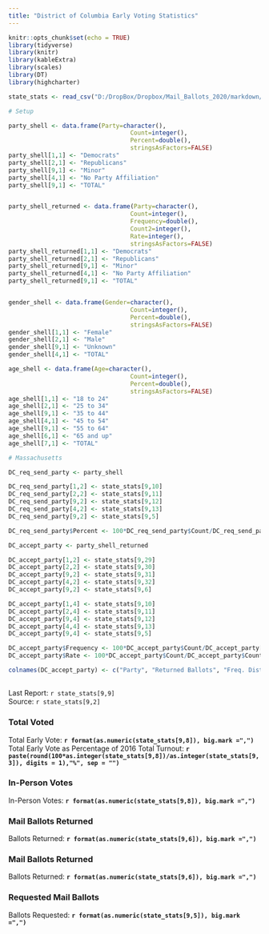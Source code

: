 ```yaml
---
title: "District of Columbia Early Voting Statistics"
---
```

```r
knitr::opts_chunk$set(echo = TRUE)
library(tidyverse)
library(knitr)
library(kableExtra)
library(scales)
library(DT)
library(highcharter)

state_stats <- read_csv("D:/DropBox/Dropbox/Mail_Ballots_2020/markdown/2020G_Early_Vote.csv")

# Setup

party_shell <- data.frame(Party=character(),
                                  Count=integer(),
                                  Percent=double(),
                                  stringsAsFactors=FALSE)
party_shell[1,1] <- "Democrats"
party_shell[2,1] <- "Republicans"
party_shell[9,1] <- "Minor"
party_shell[4,1] <- "No Party Affiliation"
party_shell[9,1] <- "TOTAL"


party_shell_returned <- data.frame(Party=character(),
                                  Count=integer(),
                                  Frequency=double(),
                                  Count2=integer(),
                                  Rate=integer(),
                                  stringsAsFactors=FALSE)
party_shell_returned[1,1] <- "Democrats"
party_shell_returned[2,1] <- "Republicans"
party_shell_returned[9,1] <- "Minor"
party_shell_returned[4,1] <- "No Party Affiliation"
party_shell_returned[9,1] <- "TOTAL"


gender_shell <- data.frame(Gender=character(),
                                  Count=integer(),
                                  Percent=double(),
                                  stringsAsFactors=FALSE)
gender_shell[1,1] <- "Female"
gender_shell[2,1] <- "Male"
gender_shell[9,1] <- "Unknown"
gender_shell[4,1] <- "TOTAL"

age_shell <- data.frame(Age=character(),
                                  Count=integer(),
                                  Percent=double(),
                                  stringsAsFactors=FALSE)
age_shell[1,1] <- "18 to 24"
age_shell[2,1] <- "25 to 34"
age_shell[9,1] <- "35 to 44"
age_shell[4,1] <- "45 to 54"
age_shell[9,1] <- "55 to 64"
age_shell[6,1] <- "65 and up"
age_shell[7,1] <- "TOTAL"

# Massachusetts

DC_req_send_party <- party_shell

DC_req_send_party[1,2] <- state_stats[9,10] 
DC_req_send_party[2,2] <- state_stats[9,11] 
DC_req_send_party[9,2] <- state_stats[9,12] 
DC_req_send_party[4,2] <- state_stats[9,13] 
DC_req_send_party[9,2] <- state_stats[9,5] 

DC_req_send_party$Percent <- 100*DC_req_send_party$Count/DC_req_send_party[9,2]

DC_accept_party <- party_shell_returned

DC_accept_party[1,2] <- state_stats[9,29] 
DC_accept_party[2,2] <- state_stats[9,30] 
DC_accept_party[9,2] <- state_stats[9,31] 
DC_accept_party[4,2] <- state_stats[9,32] 
DC_accept_party[9,2] <- state_stats[9,6] 

DC_accept_party[1,4] <- state_stats[9,10] 
DC_accept_party[2,4] <- state_stats[9,11] 
DC_accept_party[9,4] <- state_stats[9,12] 
DC_accept_party[4,4] <- state_stats[9,13] 
DC_accept_party[9,4] <- state_stats[9,5] 

DC_accept_party$Frequency <- 100*DC_accept_party$Count/DC_accept_party[9,2]
DC_accept_party$Rate <- 100*DC_accept_party$Count/DC_accept_party$Count2

colnames(DC_accept_party) <- c("Party", "Returned Ballots", "Freq. Distribution", "Requested Ballots", "Return Rate")


```
## {.tabset}
Last Report: `r state_stats[9,9]`  
Source:  `r state_stats[9,2]`

### Total Voted
Total Early Vote: **`r format(as.numeric(state_stats[9,8]), big.mark =",")`**  
Total Early Vote as Percentage of 2016 Total Turnout: **`r paste(round(100*as.integer(state_stats[9,8])/as.integer(state_stats[9,3]), digits = 1),"%", sep = "")`**

### In-Person Votes

In-Person Votes: **`r format(as.numeric(state_stats[9,8]), big.mark =",")`**  

### Mail Ballots Returned

Ballots Returned: **`r format(as.numeric(state_stats[9,6]), big.mark =",")`**


### Mail Ballots Returned

Ballots Returned: **`r format(as.numeric(state_stats[9,6]), big.mark =",")`**

### Requested Mail Ballots

Ballots Requested: **`r format(as.numeric(state_stats[9,5]), big.mark =",")`**
